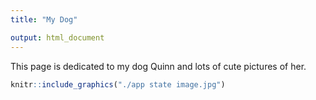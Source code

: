 ```yaml
---
title: "My Dog"

output: html_document
---
```


This page is dedicated to my dog Quinn and lots of cute pictures of her. 
```r
knitr::include_graphics("./app state image.jpg")

```